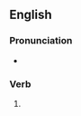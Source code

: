 ==English==

===Pronunciation===
* {{rhymes|aɪnd|lang=en}}

===Verb===
{{head|en|verb form}}

# {{en-past of|enshrine}}